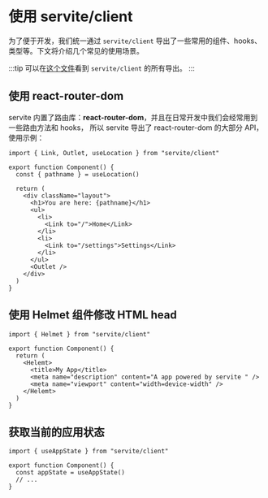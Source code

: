 # 使用 servite/client

为了便于开发，我们统一通过 `servite/client` 导出了一些常用的组件、hooks、类型等。下文将介绍几个常见的使用场景。

:::tip
可以在[这个文件](https://github.com/Codpoe/servite/blob/master/packages/servite/src/client/index.ts)看到 `servite/client` 的所有导出。
:::

## 使用 react-router-dom

servite 内置了路由库：**react-router-dom**，并且在日常开发中我们会经常用到一些路由方法和 hooks，
所以 servite 导出了 react-router-dom 的大部分 API，使用示例：

```tsx
import { Link, Outlet, useLocation } from "servite/client"

export function Component() {
  const { pathname } = useLocation()

  return (
    <div className="layout">
      <h1>You are here: {pathname}</h1>
      <ul>
        <li>
          <Link to="/">Home</Link>
        </li>
        <li>
          <Link to="/settings">Settings</Link>
        </li>
      </ul>
      <Outlet />
    </div>
  )
}
```

## 使用 Helmet 组件修改 HTML head

```tsx
import { Helmet } from "servite/client"

export function Component() {
  return (
    <Helemt>
      <title>My App</title>
      <meta name="description" content="A app powered by servite " />
      <meta name="viewport" content="width=device-width" />
    </Helemt>
  )
}
```

## 获取当前的应用状态

```tsx
import { useAppState } from "servite/client"

export function Component() {
  const appState = useAppState()
  // ...
}
```
